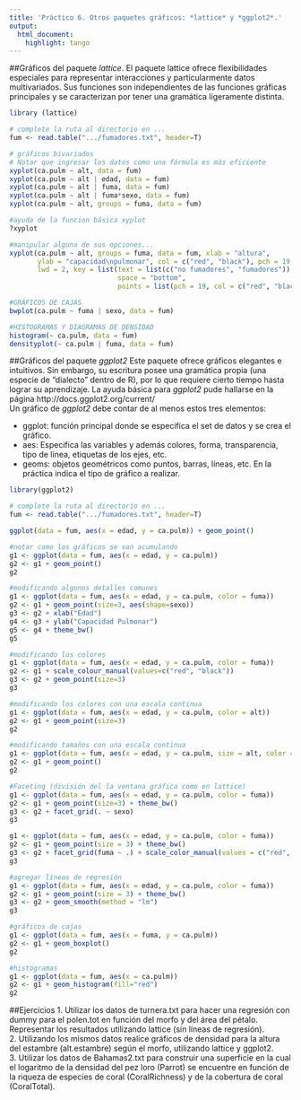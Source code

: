 ```yaml
---
title: 'Práctico 6. Otros paquetes gráficos: *lattice* y *ggplot2*.'
output: 
  html_document:
    highlight: tango
---
```


##Gráficos del paquete *lattice*.
El paquete lattice ofrece flexibilidades especiales para representar interacciones y particularmente datos multivariados. Sus funciones son independientes de las funciones gráficas principales y se caracterizan por tener una gramática ligeramente distinta.   

```r
library (lattice)

# complete la ruta al directorio en ...
fum <- read.table(".../fumadores.txt", header=T)

# gráficos bivariados
# Notar que ingresar los datos como una fórmula es más eficiente
xyplot(ca.pulm ~ alt, data = fum)
xyplot(ca.pulm ~ alt | edad, data = fum)
xyplot(ca.pulm ~ alt | fuma, data = fum)
xyplot(ca.pulm ~ alt | fuma*sexo, data = fum)
xyplot(ca.pulm ~ alt, groups = fuma, data = fum)

#ayuda de la funcion básica xyplot
?xyplot

#manipular alguna de sus opciones...
xyplot(ca.pulm ~ alt, groups = fuma, data = fum, xlab = "altura", 
       ylab = "capacidad\npulmonar", col = c("red", "black"), pch = 19, 
       lwd = 2, key = list(text = list(c("no fumadores", "fumadores")), 
                           space = "bottom", 
                           points = list(pch = 19, col = c("red", "black"))))

#GRÁFICOS DE CAJAS
bwplot(ca.pulm ~ fuma | sexo, data = fum)

#HISTOGRAMAS Y DIAGRAMAS DE DENSIDAD
histogram(~ ca.pulm, data = fum)
densityplot(~ ca.pulm | fuma, data = fum)
```

##Gráficos del paquete *ggplot2*
Este paquete ofrece gráficos elegantes e intuitivos. Sin embargo, su escritura posee una gramática propia (una especie de "dialecto" dentro de R), por lo que requiere cierto tiempo hasta lograr su aprendizaje. La ayuda básica para *ggplot2* pude hallarse en la página http://docs.ggplot2.org/current/  
Un gráfico de *ggplot2* debe contar de al menos estos tres elementos:  

* ggplot: función principal donde se especifica el set de datos y se crea el gráfico.   
* aes: Especifica las variables y además  colores, forma, transparencia, tipo de línea, etiquetas de los ejes, etc.  
* geoms: objetos geométricos como puntos, barras, líneas, etc. En la práctica indica el tipo de gráfico a realizar.  

```r
library(ggplot2)

# complete la ruta al directorio en ...
fum <- read.table(".../fumadores.txt", header=T)

ggplot(data = fum, aes(x = edad, y = ca.pulm)) + geom_point()

#notar como los gráficos se van acumulando
g1 <- ggplot(data = fum, aes(x = edad, y = ca.pulm))
g2 <- g1 + geom_point()
g2

#modificando algunos detalles comunes
g1 <- ggplot(data = fum, aes(x = edad, y = ca.pulm, color = fuma)) 
g2 <- g1 + geom_point(size=3, aes(shape=sexo)) 
g3 <- g2 + xlab("Edad")
g4 <- g3 + ylab("Capacidad Pulmonar")
g5 <- g4 + theme_bw()
g5

#modificando los colores 
g1 <- ggplot(data = fum, aes(x = edad, y = ca.pulm, color = fuma)) 
g2 <- g1 + scale_colour_manual(values=c("red", "black"))
g3 <- g2 + geom_point(size=3) 
g3

#modificando los colores con una escala continua
g1 <- ggplot(data = fum, aes(x = edad, y = ca.pulm, color = alt)) 
g2 <- g1 + geom_point(size=3) 
g2

#modificando tamaños con una escala continua
g1 <- ggplot(data = fum, aes(x = edad, y = ca.pulm, size = alt, color = fuma)) 
g2 <- g1 + geom_point() 
g2

#Faceting (división del la ventana gráfica como en lattice)
g1 <- ggplot(data = fum, aes(x = edad, y = ca.pulm, color = fuma))
g2 <- g1 + geom_point(size=3) + theme_bw()
g3 <- g2 + facet_grid(. ~ sexo)
g3

g1 <- ggplot(data = fum, aes(x = edad, y = ca.pulm, color = fuma))
g2 <- g1 + geom_point(size = 3) + theme_bw()
g3 <- g2 + facet_grid(fuma ~ .) + scale_color_manual(values = c("red", "blue"))
g3

#agregar líneas de regresión
g1 <- ggplot(data = fum, aes(x = edad, y = ca.pulm, color = fuma))
g2 <- g1 + geom_point(size = 3) + theme_bw()
g3 <- g2 + geom_smooth(method = "lm")
g3

#gráficos de cajas
g1 <- ggplot(data = fum, aes(x = fuma, y = ca.pulm))
g2 <- g1 + geom_boxplot()
g2

#histogramas
g1 <- ggplot(data = fum, aes(x = ca.pulm))
g2 <- g1 + geom_histogram(fill="red")
g2
```

##Ejercicios
1. Utilizar los datos de turnera.txt para  hacer una regresión con dummy para el polen.tot en función del morfo y del área del pétalo. Representar los resultados utilizando lattice (sin líneas de regresión).  
2. Utilizando los mismos datos realice gráficos de densidad para la altura del estambre (alt.estambre) según el morfo, utilizando lattice y ggplot2.  
3. Utilizar los datos de Bahamas2.txt para construir una superficie en la cual el logaritmo de la densidad del pez loro (Parrot) se encuentre en función de la riqueza de especies de coral (CoralRichness) y de la cobertura de coral (CoralTotal).  
